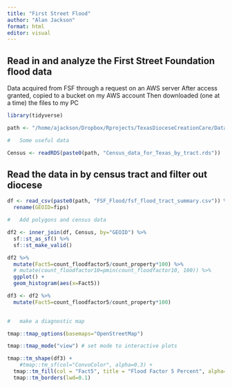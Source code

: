 ```yaml
---
title: "First Street Flood"
author: "Alan Jackson"
format: html
editor: visual
---
```


##        Read in and analyze the First Street Foundation flood data

Data acquired from FSF through a request on an AWS server
After access granted, copied to a bucket on my AWS account
Then downloaded (one at a time) the files to my PC


```r

library(tidyverse)

path <- "/home/ajackson/Dropbox/Rprojects/TexasDioceseCreationCare/Data/"

#   Some useful data

Census <- readRDS(paste0(path, "Census_data_for_Texas_by_tract.rds"))

```

##        Read the data in by census tract and filter out diocese

```r

df <- read_csv(paste0(path, "FSF_Flood/fsf_flood_tract_summary.csv")) %>% 
  rename(GEOID=fips)

#   Add polygons and census data

df2 <- inner_join(df, Census, by="GEOID") %>%
  sf::st_as_sf() %>% 
  sf::st_make_valid()

df2 %>%
  mutate(Fact5=count_floodfactor5/count_property*100) %>% 
  # mutate(count_floodfactor10=pmin(count_floodfactor10, 100)) %>% 
  ggplot() + 
  geom_histogram(aes(x=Fact5))

df3 <- df2 %>% 
  mutate(Fact5=count_floodfactor5/count_property*100)  
  

#   make a diagnostic map

tmap::tmap_options(basemaps="OpenStreetMap")

tmap::tmap_mode("view") # set mode to interactive plots

tmap::tm_shape(df3) + 
    #tmap::tm_sf(col="ConvoColor", alpha=0.3) +
  tmap::tm_fill(col = "Fact5", title = "Flood Factor 5 Percent", alpha=0.3, style="pretty")+
  tmap::tm_borders(lwd=0.1) 



```


